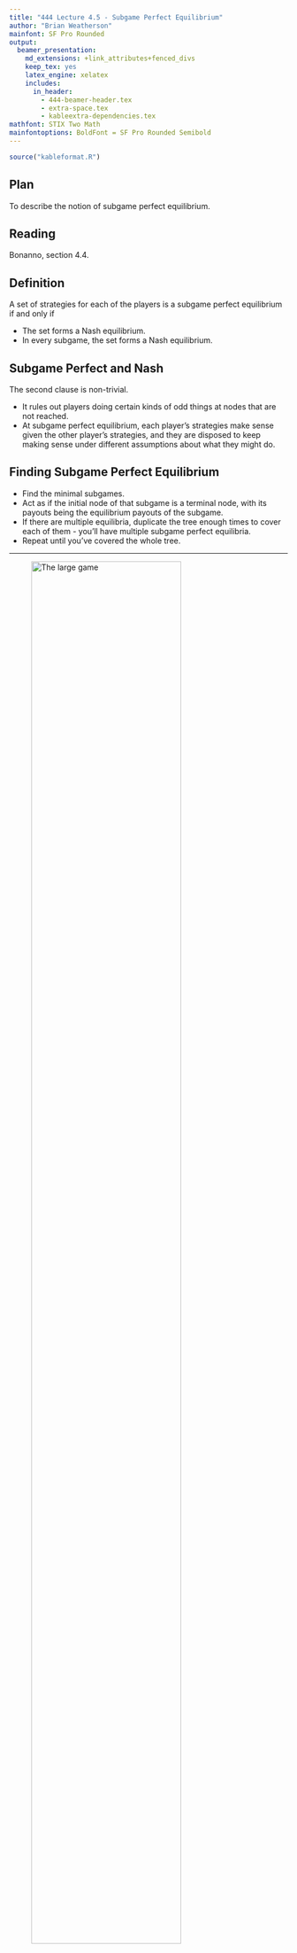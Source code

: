 ```yaml
---
title: "444 Lecture 4.5 - Subgame Perfect Equilibrium"
author: "Brian Weatherson"
mainfont: SF Pro Rounded
output:
  beamer_presentation:
    md_extensions: +link_attributes+fenced_divs
    keep_tex: yes
    latex_engine: xelatex
    includes:
      in_header: 
        - 444-beamer-header.tex
        - extra-space.tex
        - kableextra-dependencies.tex
mathfont: STIX Two Math
mainfontoptions: BoldFont = SF Pro Rounded Semibold
---
```


```r
source("kableformat.R")
```

## Plan

To describe the notion of subgame perfect equilibrium.

## Reading

Bonanno, section 4.4.

## Definition

A set of strategies for each of the players is a subgame perfect equilibrium if and only if

- The set forms a Nash equilibrium.
- In every subgame, the set forms a Nash equilibrium.

## Subgame Perfect and Nash

The second clause is non-trivial.

- It rules out players doing certain kinds of odd things at nodes that are not reached.
- At subgame perfect equilibrium, each player's strategies make sense given the other player's strategies, and they are disposed to keep making sense under different assumptions about what they might do.

## Finding Subgame Perfect Equilibrium

- Find the minimal subgames.
- Act as if the initial node of that subgame is a terminal node, with its payouts being the equilibrium payouts of the subgame.
- If there are multiple equilibria, duplicate the tree enough times to cover each of them - you'll have multiple subgame perfect equilibria.
- Repeat until you've covered the whole tree.

---

![The large game](images/04_03.png){height=80%}

---

![The left subgame](images/04_04.png){height=80%}

---

![The left subgame with labeled best responses](images/04_05.png){height=80%}

---

![The big game with reduced left subgame](images/04_06.png){height=80%}

---

![The middle subgame with labeled best responses](images/04_07.png){height=80%}

---

![The big game with reduced middle subgame](images/04_08.png){height=80%}

## The right subgame

```r
game <- tribble(
  ~Moves, ~A, ~B,
  "e",  "1, 1", "2, 0",
  "f",  "2, 1", "0, 1"
)
gameformat(game)
```

- Player 2 is row
- Player 3 is column
- Player 1 is ignored, because they have no moves

## The right subgame with labeled best responses

```r
game <- tribble(
  ~Moves, ~A, ~B,
  "e",  "1, \\fbox{1}", "\\fbox{2}, 0",
  "f",  "\\fbox{2}, \\fbox{1}", "0, \\fbox{1}"
)
gameformat(game)
```

---

![The big game with reduced right subgame](images/04_09.png){height=70%}

- Only Nash equilibrium is Player 1 plays $b$.

## Summary

So the subgame perfect equilibrium is:

- Player 1 plays $b, C$.
- Player 2 plays $d, f, F$.
- Player 3 plays $h, A$.

And the payouts are reverse order of their names: 3, 2, 1.

## For Next Time

We will start looking at games with cardinal utility.
